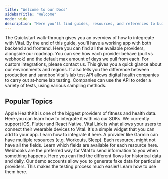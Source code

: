 ```yaml
---
title: "Welcome to our Docs"
sidebarTitle: "Welcome"
mode: wide
description: "Here you'll find guides, resources, and references to build using Vital's APIs and SDKs."
---
```


<CardGroup cols={2}>
  <Card title="Quickstart" icon="bolt" color="#FDD023" href="/home/quickstart">
    The Quickstart walk-through gives you an overview of how to integreate with
    Vital. By the end of this guide, you'll have a working app with both backend
    and frontend.
  </Card>
  <Card
    title="Providers"
    icon="gears"
    color="#0285c7"
    href="/wearables/providers/introduction"
  >
    Here you can find all the available providers, alongside our roadmap. You
    can see how each provider behave (pull vs webhook) and the default max
    amount of days we pull from each. For custom integrations, please contact
    us.
  </Card>
  <Card
    title="Environments"
    icon="seedling"
    color="#16a34a"
    href="/home/environments"
  >
    This gives you a quick glance about our environments and regions. It also
    tells you the difference between production and sandbox
  </Card>
  <Card
    title="Labs and Test Kits"
    icon="flask"
    color="#BF40BF"
    href="/lab/overview/introduction"
  >
    Vital’s lab test API allows digital health companies to carry out at-home
    lab testing. Companies can use the API to order a variety of tests, using
    various sampling methods.
  </Card>
</CardGroup>

## Popular Topics

<CardGroup cols={1}>
  <Card title="Apple HealthKit" icon="apple" href="/wearables/sdks/ios">
    Apple HealthKit is one of the biggest providers of fitness and health data.
    Here you can learn how to integrate it with via our SDKs. We currently
    support iOS, Flutter and React Native.
  </Card>
  <Card
    title="Vital Link"
    icon="link"
    href="/wearables/vital-link/introduction"
  >
    Vital Link is what allows your users to connect their wearable devices to
    Vital. It's a simple widget that you can add to your app. Learn how to
    integrate it here.
  </Card>
  <Card
    title="Fields per Resource per Provider"
    icon="files"
    href="/wearables/providers/resources"
  >
    A provider like Garmin can have multiple resources (e.g. Workouts, Sleep).
    Each resource, might not have all the fields. Learn which fields are
    available for each resource here.
  </Card>
  <Card title="Webhooks" icon="radar" href="/webhooks/introduction">
    Webhooks are the preferred way for Vital to send information to you when
    something happens. Here you can find the different flows for historical data
    and daily.
  </Card>
  <Card
    title="Demo accounts"
    icon="parachute-box"
    href="/wearables/providers/test_data"
  >
    Our demo accounts allow you to generate fake data for particular providers.
    This makes the testing process much easier! Learn how to use them here.
  </Card>
</CardGroup>

